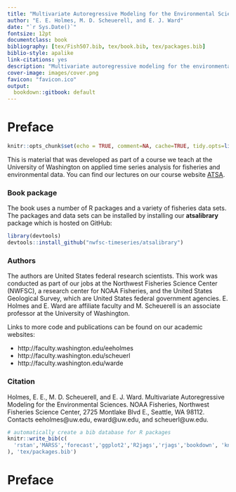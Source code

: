 ```yaml
--- 
title: "Multivariate Autoregressive Modeling for the Environmental Sciences"
author: "E. E. Holmes, M. D. Scheuerell, and E. J. Ward"
date: "`r Sys.Date()`"
fontsize: 12pt
documentclass: book
bibliography: [tex/Fish507.bib, tex/book.bib, tex/packages.bib]
biblio-style: apalike
link-citations: yes
description: "Multivariate autoregressive modeling for the environmental sciences. This book covers univariate and multivatiate autoregressive state-space modeling, also known as vector autoregressive modeling, with example applications drawn from the ecological, fisheries, and environmental literature."
cover-image: images/cover.png
favicon: "favicon.ico"
output:
  bookdown::gitbook: default
---
```


<!--
site: bookdown::bookdown_site
-->

# Preface {-}

```r
knitr::opts_chunk$set(echo = TRUE, comment=NA, cache=TRUE, tidy.opts=list(width.cutoff=60), tidy=TRUE, fig.align='center', out.width='80%')
```

This is material that was developed as part of a course we teach at the University of Washington on applied time series analysis for fisheries and environmental data.  You can find our lectures on our course website [ATSA](https://nwfsc-timeseries.github.io/atsa/).

### Book package {-}

The book uses a number of R packages and a variety of fisheries data sets.  The packages and data sets can be installed by installing our  **atsalibrary** package which is hosted on GitHub:

```r
library(devtools)
devtools::install_github("nwfsc-timeseries/atsalibrary")
```

### Authors {-}

The authors are United States federal research scientists.  This work was conducted as part of our jobs at the  Northwest Fisheries Science Center (NWFSC), a research center for NOAA Fisheries, and the United States Geological Survey, which are United States federal government agencies. E. Holmes and E. Ward are affiliate faculty and M. Scheuerell is an associate professor at the University of Washington.

Links to more code and publications can be found on our academic websites:

* http://faculty.washington.edu/eeholmes
* http://faculty.washington.edu/scheuerl
* http://faculty.washington.edu/warde


### Citation {-}


Holmes, E. E., M. D. Scheuerell, and E. J. Ward. Multivariate Autoregressive Modeling for the Environmental Sciences. NOAA Fisheries, Northwest Fisheries Science Center, 2725 Montlake Blvd E., Seattle, WA 98112.  Contacts eeholmes@uw.edu, eward@uw.edu, and scheuerl@uw.edu.


```r
# automatically create a bib database for R packages
knitr::write_bib(c(
  'rstan','MARSS','forecast','ggplot2','R2jags','rjags','bookdown', 'knitr', 'rmarkdown','urca','tseries'
), 'tex/packages.bib')
```

# Preface {-}


